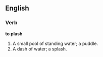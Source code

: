 ==English==

===Verb===

'''to plash'''

#A small pool of standing water; a puddle.
#A dash of water; a splash.